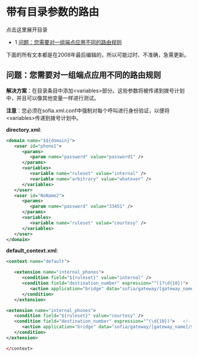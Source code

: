 # 带有目录参数的路由

点击这里展开目录

* 1 [问题：您需要对一组端点应用不同的路由规则](#problem-you-need-to-apply-a-different-set-of-routing-rules-to-a-set-of-endpoints)

下面的所有文本都是在2008年最后编辑的，所以可能过时、不准确，急需更新。

## 问题：您需要对一组端点应用不同的路由规则

**解决方案**：在目录条目中添加&lt;variables>部分。这些参数将被传递到拨号计划中，并且可以像其他变量一样进行测试。

**注意**：您必须在sofia.xml.conf中强制对每个呼叫进行身份验证，以便将&lt;variables>传递到拨号计划中。

**directory.xml**:

```xml
<domain name="$${domain}">
   <user id="phone1">
      <params>
         <param name="password" value="password1" />
      </params>
      <variables>
         <variable name="ruleset" value="internal" />
         <variable name="arbitrary" value="whatever" />
      </variables>
   </user>
   <user id="NoName2">
      <params>
         <param name="password" value="33451" />
      </params>
      <variables>
         <variable name="ruleset" value="courtesy" />
      </variables>
   </user>
</domain>
```

**default\_context.xml**:

```xml
<context name="default">

   <extension name="internal_phones">
      <condition field="${ruleset}" value="internal" />
      <condition field="destination_number" expression="^(1?\d{10})">  <!-- LD and Local calls allowed -->
         <action application="bridge" data="sofia/gateway/[gateway_name]/$1" />
      </condition>
   </extension>
```

```xml
<extension name="internal_phones">
   <condition field="${ruleset}" value="courtesy" />
   <condition field="destination_number" expression="^(\d{10})">   <!-- 你不能拨打长途电话！ -->
      <action application="bridge" data="sofia/gateway/[gateway_name]/$1" />
   </condition>
</extension>

</context>
```